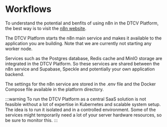 # Workflows

To understand the potential and benfits of using n8n in the DTCV Platform, the best way is to visit the [n8n website](https://n8n.io).

The DTCV Platform starts the n8n main service and makes it available to the application you are building. Note that we are currently not starting any worker node.

Services such as the Postgres database, Redis cache and MinIO storage are integrated in the DTCV Platform. So these services are shared between the n8n service and Supabase, Speckle and potentially your own application backend.

The settings for the n8n service are stored in the .env file and the Docker Compose file available in the platform directory.

:::warning
To run the DTCV Platform as a central SaaS solution is not feasible without a lot of expertise in Kubernetes and scalable system setup. The idea is to run it isolated and in a controlled environment. Some of the services might temporarily need a lot of your server hardware resources, so be sure to monitor this.
:::
